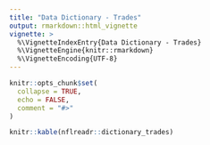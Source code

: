 ```yaml
---
title: "Data Dictionary - Trades"
output: rmarkdown::html_vignette
vignette: >
  %\VignetteIndexEntry{Data Dictionary - Trades}
  %\VignetteEngine{knitr::rmarkdown}
  %\VignetteEncoding{UTF-8}
---
```


```r
knitr::opts_chunk$set(
  collapse = TRUE,
  echo = FALSE,
  comment = "#>"
)
```

```r
knitr::kable(nflreadr::dictionary_trades)
```

